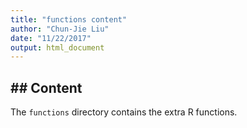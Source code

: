 ```yaml
---
title: "functions content"
author: "Chun-Jie Liu"
date: "11/22/2017"
output: html_document
---
```


## Content 
------
The `functions` directory contains the extra R functions.

